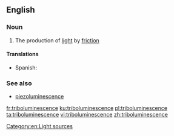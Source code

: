 ==English==

===Noun===
{{wikipedia}}
{{en-noun|-}}

# The production of [[light]] by [[friction]]

====Translations====
{{trans-top|production of light}}
* Spanish: {{t|es|triboluminiscencia|f}}
{{trans-mid}}
{{trans-bottom}}

===See also===
* [[piezoluminescence]]

[[Category:en:Light sources]]

[[fr:triboluminescence]]
[[ku:triboluminescence]]
[[pl:triboluminescence]]
[[ta:triboluminescence]]
[[vi:triboluminescence]]
[[zh:triboluminescence]]